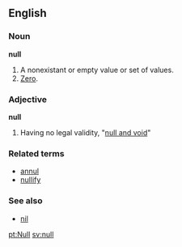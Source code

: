 ==English==
===Noun===
'''null'''

#A nonexistant or empty value or set of values.
#[[Zero]].

===Adjective===
'''null'''

#Having no legal validity, "[[null and void]]"

===Related terms===
*[[annul]]
*[[nullify]]

===See also===
*[[nil]]

[[pt:Null]]
[[sv:null]]